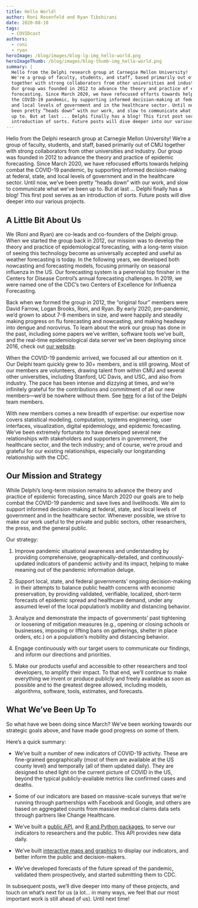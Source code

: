 ```yaml
---
title: Hello World!
author: Roni Rosenfeld and Ryan Tibshirani
date: 2020-08-10
tags:
  - COVIDcast
authors:
  - roni
  - ryan
heroImage: /blog/images/blog-lg-img_hello-world.png
heroImageThumb: /blog/images/blog-thumb-img_hello-world.png
summary: |
  Hello from the Delphi research group at Carnegie Mellon University!
  We're a group of faculty, students, and staff, based primarily out of CMU
  together with strong collaborators from other universities and industry.
  Our group was founded in 2012 to advance the theory and practice of epidemic 
  forecasting. Since March 2020, we have refocused efforts towards helping combat 
  the COVID-19 pandemic, by supporting informed decision-making at federal, state,
  and local levels of government and in the healthcare sector. Until now, we've
  been pretty “heads down” with our work, and slow to communicate what we've been 
  up to. But at last ... Delphi finally has a blog! This first post serves as an 
  introduction of sorts. Future posts will dive deeper into our various projects.
---
```


Hello from the Delphi research group at Carnegie Mellon University!
We're a group of faculty, students, and staff, based primarily out of CMU
together with strong collaborators from other universities and industry.
Our group was founded in 2012 to advance the theory and practice of epidemic
forecasting. Since March 2020, we have refocused efforts towards helping combat
the COVID-19 pandemic, by supporting informed decision-making at federal, state,
and local levels of government and in the healthcare sector. Until now, we've
been pretty "heads down" with our work, and slow to communicate what we've been
up to. But at last ... Delphi finally has a blog! This first post serves as an
introduction of sorts. Future posts will dive deeper into our various projects.

## A Little Bit About Us

We (Roni and Ryan) are co-leads and co-founders of the Delphi group.
When we started the group back in 2012,
our mission was to develop the theory
and practice of epidemiological forecasting, with a long-term
vision of seeing this technology become as universally accepted
and useful as weather forecasting is today.
In the following years, we developed both nowcasting and forecasting models,
focusing primarily on seasonal influenza in the US.
Our forecasting system is a perennial top finisher
in the Centers for Disease Control's annual forecasting challenges.
In 2019, we were named one of the CDC's two
Centers of Excellence for Influenza Forecasting.

Back when we formed the group in 2012,
the "original four" members were David Farrow, Logan Brooks, Roni, and Ryan.
By early 2020, pre-pandemic, we'd grown to about 7-8 members in size,
and were happily and steadily making progress on flu forecasting and nowcasting,
and making headway into dengue and norovirus.
To learn about the work our group has done in the past,
including some papers we've written, software tools we've built,
and the real-time epidemiological data server we've been deploying since 2016,
check out [our website](`r blogdown::shortcode("ref", "/")`).

When the COVID-19 pandemic arrived, we focused all our attention on it.
Our Delphi team
quickly grew to 30+ members, and is still growing.
Most of our members are volunteers,
drawing talent from within CMU and several other universities,
including Stanford, UC Davis, and USC, and also from industry.
The pace has been intense and dizzying at times,
and we're infinitely grateful for the contributions
and commitment of all our new members---we'd be nowhere without them.
See [here](`r blogdown::shortcode("ref", "team")`)
for a list of the Delphi team members.

With new members comes a new breadth of expertise:
our expertise now covers statistical modeling, computation,
systems engineering, user interfaces, visualization,
digital epidemiology, and epidemic forecasting.
We've been extremely fortunate to have developed
several new relationships with stakeholders and supporters in government,
the healthcare sector, and the tech industry; and of course,
we're proud and grateful for our existing relationships,
especially our longstanding relationship with the CDC.

## Our Mission and Strategy

While Delphi's long-term mission remains to advance the theory and practice of
epidemic forecasting, since March 2020 our goals are to help combat the COVID-19
pandemic and save lives and livelihoods.
We aim to support informed decision-making at federal,
state, and local levels of government and in the healthcare sector.
Whenever possible, we strive to make our work useful
to the private and public sectors, other researchers,
the press, and the general public.

Our strategy:

1. Improve pandemic situational awareness and understanding
   by providing comprehensive, geographically-detailed,
   and continuously-updated indicators of pandemic activity and its impact,
   helping to make meaning out of the pandemic information deluge.

2. Support local, state, and federal governments'
   ongoing decision-making in their attempts to balance
   public health concerns with economic preservation,
   by providing validated, verifiable, localized,
   short-term forecasts of epidemic spread and healthcare demand,
   under any assumed level of the local population's mobility and distancing
   behavior.

3. Analyze and demonstrate the impacts of governments'
   past tightening or loosening of mitigation measures
   (e.g., opening or closing schools or businesses,
   imposing or lifting bans on gatherings, shelter in place orders, etc.)
   on a population's mobility and distancing behavior.

4. Engage continuously with our target users to communicate
   our findings, and inform our directions and priorities.

5. Make our products useful and accessible to other
   researchers and tool developers, to amplify their impact.
   To that end, we'll continue to make everything we invent or produce
   publicly and freely available as soon as possible
   and to the greatest degree allowed, including models,
   algorithms, software, tools, estimates, and forecasts.

## What We've Been Up To

So what have we been doing since March?
We've been working towards our strategic goals above,
and have made good progress on some of them.

Here's a quick summary:

- We've built a number of new indicators of COVID-19 activity.
  These are fine-grained geographically
  (most of them are available at the US county level)
  and temporally (all of them updated daily).
  They are designed to shed light on the current picture of COVID in the US,
  beyond the typical publicly-available metrics like confirmed cases and deaths.

- Some of our indicators are based on massive-scale surveys that we’re running
  through partnerships with Facebook and Google, and others are based on
  aggregated counts from massive medical claims data sets through partners like
  Change Healthcare.

- We've built a [public
  API](`r blogdown::shortcode_html("apiref", "api/covidcast.html")`),
  and [R and Python
  packages](`r blogdown::shortcode_html("apiref", "api/covidcast_clients.html")`),
  to serve our indicators to researchers and the public. This API provides new
  data daily.

- We've built [interactive maps and graphics](`r blogdown::shortcode("ref", "covidcast")`) to
  display our indicators, and better inform the public and decision-makers.

- We've developed forecasts of the future spread of the pandemic,
  validated them prospectively, and started submitting them to CDC.

In subsequent posts, we'll dive deeper into many of these projects, and touch on
what's next for us (a lot... in many ways, we feel that our most important work
is still ahead of us). Until next time!

